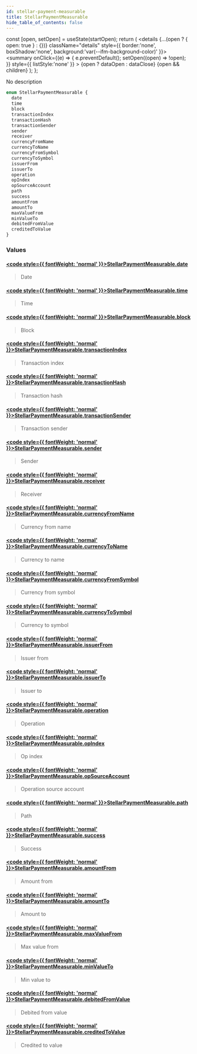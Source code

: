 ```yaml
---
id: stellar-payment-measurable
title: StellarPaymentMeasurable
hide_table_of_contents: false
---
```







  const [open, setOpen] = useState(startOpen);
  return (
    <details {...(open ? { open: true } : {})} className="details" style={{ border:'none', boxShadow:'none', background:'var(--ifm-background-color)' }}>
      <summary
        onClick={(e) => {
          e.preventDefault();
          setOpen((open) => !open);
        }}
        style={{ listStyle:'none' }}
      >
      {open ? dataOpen : dataClose}
      </summary>
      {open && children}
    </details>
  );
};








No description


```graphql
enum StellarPaymentMeasurable {
  date
  time
  block
  transactionIndex
  transactionHash
  transactionSender
  sender
  receiver
  currencyFromName
  currencyToName
  currencyFromSymbol
  currencyToSymbol
  issuerFrom
  issuerTo
  operation
  opIndex
  opSourceAccount
  path
  success
  amountFrom
  amountTo
  maxValueFrom
  minValueTo
  debitedFromValue
  creditedToValue
}
```




### Values

#### [<code style={{ fontWeight: 'normal' }}>StellarPaymentMeasurable.<b>date</b></code>](#)  
> 
> 
> Date
> 

#### [<code style={{ fontWeight: 'normal' }}>StellarPaymentMeasurable.<b>time</b></code>](#)  
> 
> 
> Time
> 

#### [<code style={{ fontWeight: 'normal' }}>StellarPaymentMeasurable.<b>block</b></code>](#)  
> 
> 
> Block
> 

#### [<code style={{ fontWeight: 'normal' }}>StellarPaymentMeasurable.<b>transactionIndex</b></code>](#)  
> 
> 
> Transaction index
> 

#### [<code style={{ fontWeight: 'normal' }}>StellarPaymentMeasurable.<b>transactionHash</b></code>](#)  
> 
> 
> Transaction hash
> 

#### [<code style={{ fontWeight: 'normal' }}>StellarPaymentMeasurable.<b>transactionSender</b></code>](#)  
> 
> 
> Transaction sender
> 

#### [<code style={{ fontWeight: 'normal' }}>StellarPaymentMeasurable.<b>sender</b></code>](#)  
> 
> 
> Sender
> 

#### [<code style={{ fontWeight: 'normal' }}>StellarPaymentMeasurable.<b>receiver</b></code>](#)  
> 
> 
> Receiver
> 

#### [<code style={{ fontWeight: 'normal' }}>StellarPaymentMeasurable.<b>currencyFromName</b></code>](#)  
> 
> 
> Currency from name
> 

#### [<code style={{ fontWeight: 'normal' }}>StellarPaymentMeasurable.<b>currencyToName</b></code>](#)  
> 
> 
> Currency to name
> 

#### [<code style={{ fontWeight: 'normal' }}>StellarPaymentMeasurable.<b>currencyFromSymbol</b></code>](#)  
> 
> 
> Currency from symbol
> 

#### [<code style={{ fontWeight: 'normal' }}>StellarPaymentMeasurable.<b>currencyToSymbol</b></code>](#)  
> 
> 
> Currency to symbol
> 

#### [<code style={{ fontWeight: 'normal' }}>StellarPaymentMeasurable.<b>issuerFrom</b></code>](#)  
> 
> 
> Issuer from
> 

#### [<code style={{ fontWeight: 'normal' }}>StellarPaymentMeasurable.<b>issuerTo</b></code>](#)  
> 
> 
> Issuer to
> 

#### [<code style={{ fontWeight: 'normal' }}>StellarPaymentMeasurable.<b>operation</b></code>](#)  
> 
> 
> Operation
> 

#### [<code style={{ fontWeight: 'normal' }}>StellarPaymentMeasurable.<b>opIndex</b></code>](#)  
> 
> 
> Op index
> 

#### [<code style={{ fontWeight: 'normal' }}>StellarPaymentMeasurable.<b>opSourceAccount</b></code>](#)  
> 
> 
> Operation source account
> 

#### [<code style={{ fontWeight: 'normal' }}>StellarPaymentMeasurable.<b>path</b></code>](#)  
> 
> 
> Path
> 

#### [<code style={{ fontWeight: 'normal' }}>StellarPaymentMeasurable.<b>success</b></code>](#)  
> 
> 
> Success
> 

#### [<code style={{ fontWeight: 'normal' }}>StellarPaymentMeasurable.<b>amountFrom</b></code>](#)  
> 
> 
> Amount from
> 

#### [<code style={{ fontWeight: 'normal' }}>StellarPaymentMeasurable.<b>amountTo</b></code>](#)  
> 
> 
> Amount to
> 

#### [<code style={{ fontWeight: 'normal' }}>StellarPaymentMeasurable.<b>maxValueFrom</b></code>](#)  
> 
> 
> Max value from
> 

#### [<code style={{ fontWeight: 'normal' }}>StellarPaymentMeasurable.<b>minValueTo</b></code>](#)  
> 
> 
> Min value to
> 

#### [<code style={{ fontWeight: 'normal' }}>StellarPaymentMeasurable.<b>debitedFromValue</b></code>](#)  
> 
> 
> Debited from value
> 

#### [<code style={{ fontWeight: 'normal' }}>StellarPaymentMeasurable.<b>creditedToValue</b></code>](#)  
> 
> 
> Credited to value
> 



